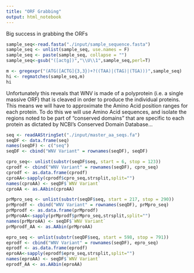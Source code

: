 ```yaml
---
title: "ORF Grabbing"
output: html_notebook
---
```


Big success in grabbing the ORFs
```r
sample_seq<-read.fasta("./input/sample_sequence.fasta")
sample_seq <- unlist(sample_seq, use.names = F)
sample_seq <- paste(sample_seq, collapse = "")
sample_seq<-gsub("([actg])","\\U\\1",sample_seq,perl=T)

m <- gregexpr("(ATG([ACTG]{3,3})+?((TAA)|(TAG)|(TGA)))",sample_seq)
hi <- regmatches(sample_seq,m)
hi
```

Unfortunately this reveals that WNV is made of a polyprotein (i.e. a single massive ORF) that is cleaved in order to produce the individual proteins. This means we will have to approximate the Amino Acid position ranges for each protein. To do this we will use Amino Acid sequences, and isolate the regions noted to be part of "conserved domains" that are specific to each protein as dictated by NCBI's Conserved Domain Database...

```r
seq <- readAAStringSet("./input/master_aa_seqs.fa")
seqDF <- data.frame(seq)
names(seqDF) <- c("seq")
seqDF <- cbind("WNV Variant" = rownames(seqDF), seqDF)

cpro_seq<- unlist(substr(seqDF$seq, start = 6, stop = 123))
cprodf <- cbind("WNV Variant" = rownames(seqDF), cpro_seq)
cprodf <- as.data.frame(cprodf)
cproAA<-sapply(cprodf$cpro_seq,strsplit,split="")
names(cproAA) <- seqDF$`WNV Variant`
cproAA <- as.AAbin(cproAA)

prMpro_seq <- unlist(substr(seqDF$seq, start = 217, stop = 290))
prMprodf <- cbind("WNV Variant" = rownames(seqDF), prMpro_seq)
prMprodf <- as.data.frame(prMprodf)
prMproAA<-sapply(prMprodf$prMpro_seq,strsplit,split="")
names(prMproAA) <- seqDF$`WNV Variant`
prMprodf_AA <- as.AAbin(prMproAA)

epro_seq <- unlist(substr(seqDF$seq, start = 598, stop = 791))
eprodf <- cbind("WNV Variant" = rownames(seqDF), epro_seq)
eprodf <- as.data.frame(eprodf)
eproAA<-sapply(eprodf$epro_seq,strsplit,split="")
names(eproAA) <- seqDF$`WNV Variant`
eprodf_AA <- as.AAbin(eproAA)


```

